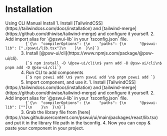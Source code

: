 
# Installation

<TabProvider defaultName="cli">
  <TabList>
    <TabTrigger name="cli">Using CLI</TabTrigger>
    <TabTrigger name="manual">Manual Install</TabTrigger>
  </TabList>
  <TabContent name="cli">
    1. Install [TailwindCSS](https://tailwindcss.com/docs/installation) and [tailwind-merge](https://github.com/dhiwise/tailwind-merge) and configure it yourself.
    2. Add import alias for `@pswui-lib` in your `tsconfig.json` file.
       <Code language={"json"}>
         {`{\n  "compilerOptions": {\n    "paths": {\n      "@pswui-lib": ["./pswui/lib.tsx"]\n    }\n  }\n}`}
       </Code>
    3. Install [@psw-ui/cli](https://www.npmjs.com/package/@psw-ui/cli).
       <Code language={"plaintext"}>
         {`$ npm install -D \@psw-ui/cli\n$ yarn add -D @psw-ui/cli\n$ pnpm add -D @psw-ui/cli`}
       </Code>
    4. Run CLI to add components
       <Code language={"plaintext"}>
         {`$ npx pswui add <component>\n$ yarn pswui add <component>\n$ pnpm pswui add <component>`}
       </Code>
    5. Import component, and use it.
  </TabContent>
  <TabContent name="manual">
    1. Install [TailwindCSS](https://tailwindcss.com/docs/installation) and [tailwind-merge](https://github.com/dhiwise/tailwind-merge) and configure it yourself.
    2. Add import alias for `@pswui-lib` in your `tsconfig.json` file.
       <Code language={"json"}>
         {`{\n  "compilerOptions": {\n    "paths": {\n      "@pswui-lib": ["<your library file>"]\n    }\n  }\n}`}
       </Code>
    3. Grab the library file from [here](https://raw.githubusercontent.com/pswui/ui/main/packages/react/lib.tsx) and put it in the library file path in the tsconfig.
    4. Now you can copy & paste your component in your project.
  </TabContent>
</TabProvider>
